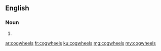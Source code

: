 ==English==

===Noun===
{{head|en}}

# {{plural of|cogwheel}}

[[ar:cogwheels]]
[[fr:cogwheels]]
[[ku:cogwheels]]
[[mg:cogwheels]]
[[my:cogwheels]]